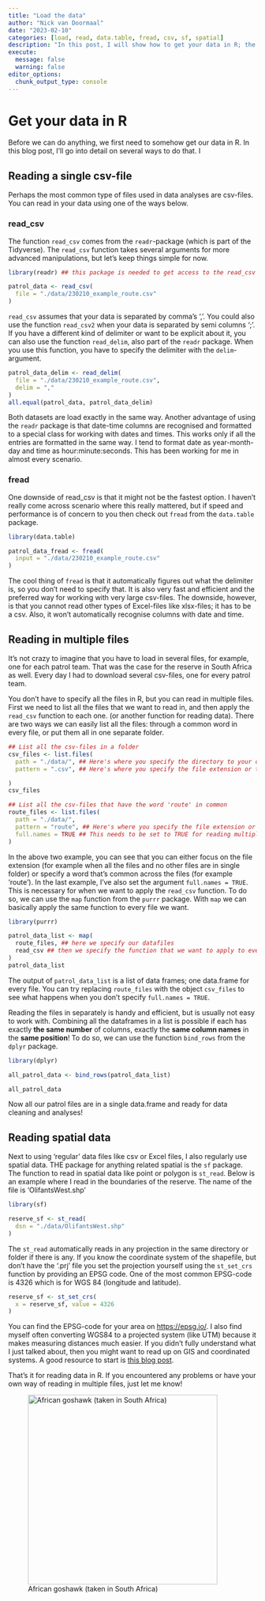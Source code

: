 ```yaml
---
title: "Load the data"
author: "Nick van Doormaal"
date: "2023-02-10"
categories: [load, read, data.table, fread, csv, sf, spatial]
description: "In this post, I will show how to get your data in R; the first step of building the interactive report"
execute: 
  message: false
  warning: false
editor_options:
  chunk_output_type: console
---
```


# Get your data in R

Before we can do anything, we first need to somehow get our data in R. In this blog post, I'll go into detail on several ways to do that. I

## Reading a single csv-file

Perhaps the most common type of files used in data analyses are csv-files. You can read in your data using one of the ways below.

### read_csv

The function `read_csv` comes from the `readr`-package (which is part of the Tidyverse). The `read_csv` function takes several arguments for more advanced manipulations, but let's keep things simple for now.

```r
library(readr) ## this package is needed to get access to the read_csv function

patrol_data <- read_csv(
  file = "./data/230210_example_route.csv"
)
```

`read_csv` assumes that your data is separated by comma's ','. You could also use the function `read_csv2` when your data is separated by semi columns ';'. If you have a different kind of delimiter or want to be explicit about it, you can also use the function `read_delim`, also part of the `readr` package. When you use this function, you have to specify the delimiter with the `delim`-argument.

```r
patrol_data_delim <- read_delim(
  file = "./data/230210_example_route.csv",
  delim = ","
)
all.equal(patrol_data, patrol_data_delim)
```

Both datasets are load exactly in the same way. Another advantage of using the `readr` package is that date-time columns are recognised and formatted to a special class for working with dates and times. This works only if all the entries are formatted in the same way. I tend to format date as year-month-day and time as hour:minute:seconds. This has been working for me in almost every scenario.

### fread

One downside of read_csv is that it might not be the fastest option. I haven't really come across scenario where this really mattered, but if speed and performance is of concern to you then check out `fread` from the `data.table` package.

```r
library(data.table)

patrol_data_fread <- fread(
  input = "./data/230210_example_route.csv"
)
```

The cool thing of `fread` is that it automatically figures out what the delimiter is, so you don't need to specify that. It is also very fast and efficient and the preferred way for working with very large csv-files. The downside, however, is that you cannot read other types of Excel-files like xlsx-files; it has to be a csv. Also, it won't automatically recognise columns with date and time.

## Reading in multiple files

It's not crazy to imagine that you have to load in several files, for example, one for each patrol team. That was the case for the reserve in South Africa as well. Every day I had to download several csv-files, one for every patrol team.

You don't have to specify all the files in R, but you can read in multiple files. First we need to list all the files that we want to read in, and then apply the `read_csv` function to each one. (or another function for reading data). There are two ways we can easily list all the files: through a common word in every file, or put them all in one separate folder.

```r
## List all the csv-files in a folder
csv_files <- list.files(
  path = "./data/", ## Here's where you specify the directory to your data files
  pattern = ".csv", ## Here's where you specify the file extension or the common word across the files

)
csv_files

## List all the csv-files that have the word 'route' in common
route_files <- list.files(
  path = "./data/",
  pattern = "route", ## Here's where you specify the file extension or the common word across the files
  full.names = TRUE ## This needs to be set to TRUE for reading multiple files later
)
```

In the above two example, you can see that you can either focus on the file extension (for example when all the files and no other files are in single folder) or specify a word that's common across the files (for example 'route'). In the last example, I've also set the argument `full.names = TRUE`. This is necessary for when we want to apply the `read_csv` function. To do so, we can use the `map` function from the `purrr` package. With `map` we can basically apply the same function to every file we want.

```r
library(purrr)

patrol_data_list <- map(
  route_files, ## here we specify our datafiles
  read_csv ## then we specify the function that we want to apply to every file. You can also use 'read_delim' or 'fread' here as well
)
patrol_data_list
```

The output of `patrol_data_list` is a list of data frames; one data.frame for every file. You can try replacing `route_files` with the object `csv_files` to see what happens when you don't specify `full.names = TRUE`.

Reading the files in separately is handy and efficient, but is usually not easy to work with. Combining all the dataframes in a list is possible if each has exactly **the same number** of columns, exactly the **same column names** in the **same position**! To do so, we can use the function `bind_rows` from the `dplyr` package.

```r
library(dplyr)

all_patrol_data <- bind_rows(patrol_data_list)

all_patrol_data

```

Now all our patrol files are in a single data.frame and ready for data cleaning and analyses!

## Reading spatial data

Next to using 'regular' data files like csv or Excel files, I also regularly use spatial data. THE package for anything related spatial is the `sf` package. The function to read in spatial data like point or polygon is `st_read`. Below is an example where I read in the boundaries of the reserve. The name of the file is 'OlifantsWest.shp'

```r
library(sf)

reserve_sf <- st_read(
  dsn = "./data/OlifantsWest.shp"
)
```

The `st_read` automatically reads in any projection in the same directory or folder if there is any. If you know the coordinate system of the shapefile, but don't have the '.prj' file you set the projection yourself using the `st_set_crs` function by providing an EPSG code. One of the most common EPSG-code is 4326 which is for WGS 84 (longitude and latitude).

```r
reserve_sf <- st_set_crs(
  x = reserve_sf, value = 4326
)
```

You can find the EPSG-code for your area on <https://epsg.io/>. I also find myself often converting WGS84 to a projected system (like UTM) because it makes measuring distances much easier. If you didn't fully understand what I just talked about, then you might want to read up on GIS and coordinated systems. A good resource to start is [this blog post](https://www.spatialpost.com/coordinate-system-used-gis/).

That's it for reading data in R. If you encountered any problems or have your own way of reading in multiple files, just let me know!

![African goshawk (taken in South Africa)](230210_goshawk.JPG){fig-align="center" width="384"}
